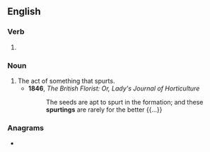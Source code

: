 ==English==

===Verb===
{{head|en|present participle}}

# {{present participle of|spurt|lang=en|nocat=1}}

===Noun===
{{en-noun}}

# The act of something that spurts.
#* '''1846''', ''The British Florist: Or, Lady's Journal of Horticulture''
#*: The seeds are apt to spurt in the formation; and these '''spurtings''' are rarely for the better {{...}}

===Anagrams===
* {{anagrams|en|string up}}
